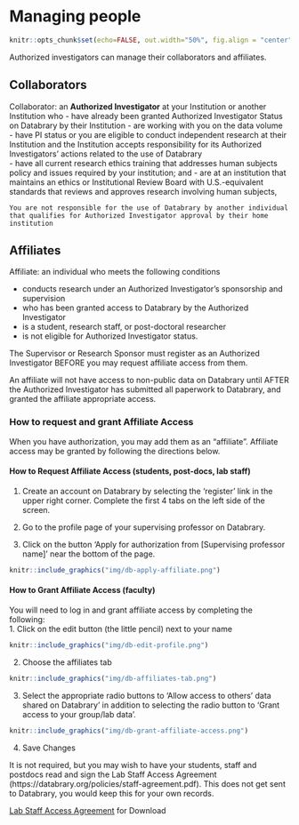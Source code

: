 # Managing people {.unnumbered}

```r
knitr::opts_chunk$set(echo=FALSE, out.width="50%", fig.align = "center")
```

Authorized investigators can manage their collaborators and affiliates.

## Collaborators {-}

Collaborator: an **Authorized Investigator** at your Institution or another Institution who
- have already been granted Authorized Investigator Status on Databrary by their Institution
- are working with you on the data volume  
- have PI status or you are eligible to conduct independent research at their Institution and the Institution accepts responsibility for its Authorized Investigators’ actions related to the use of Databrary  
- have all current research ethics training that addresses human subjects policy and issues required by your institution; and
- are at an institution that maintains an ethics or Institutional Review Board with U.S.-equivalent standards that reviews and approves research involving human subjects,

`
You are not responsible for the use of Databrary by another individual that qualifies for Authorized Investigator approval by their home institution
`

## Affiliates {-}

Affiliate: an individual who meets the following conditions

- conducts research under an Authorized Investigator's sponsorship and supervision 
- who has been granted access to Databrary by the Authorized Investigator
- is a student, research staff, or post-doctoral researcher
- is not eligible for Authorized Investigator status.

The Supervisor or Research Sponsor must register as an Authorized Investigator BEFORE you may request affiliate access from them.

An affiliate will not have access to non-public data on Databrary until AFTER the Authorized Investigator has submitted all paperwork to Databrary, and granted the affiliate appropriate access.

### How to request and grant Affiliate Access {-}

When you have authorization, you may add them as an "affiliate". Affiliate access may be granted by following the directions below.

#### How to Request Affiliate Access (students, post-docs, lab staff) {-}
1. Create an account on Databrary by selecting the 'register' link in the upper right corner. Complete the first 4 tabs on the left side of the screen.   
2. Go to the profile page of your supervising professor on Databrary.   

3. Click on the button 'Apply for authorization from [Supervising professor name]' near the bottom of the page.  

```r
knitr::include_graphics("img/db-apply-affiliate.png")
```

#### How to Grant Affiliate Access (faculty) {-} 
You will need to log in and grant affiliate access by completing the following:   
1. Click on the edit button (the little pencil) next to your name   
```r
knitr::include_graphics("img/db-edit-profile.png")
```
2. Choose the affiliates tab   
```r
knitr::include_graphics("img/db-affiliates-tab.png")
```
3. Select the appropriate radio buttons to 'Allow access to others' data shared on Databrary' in addition to selecting the radio button to 'Grant access to your group/lab data'.   
```r
knitr::include_graphics("img/db-grant-affiliate-access.png")
```
4. Save Changes  




It is not required, but you may wish to have your students, staff and postdocs read and sign the Lab Staff Access Agreement (https://databrary.org/policies/staff-agreement.pdf). This does not get sent to Databrary, you would keep this for your own records.

[Lab Staff Access Agreement](file/staff-agreement.pdf) for Download 